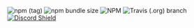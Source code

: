 ![npm (tag)](https://img.shields.io/npm/v/react-use-gesture) ![npm bundle
size](https://img.shields.io/bundlephobia/minzip/react-use-gesture)
![NPM](https://img.shields.io/npm/l/react-use-gesture) ![Travis (.org)
branch](https://img.shields.io/travis/react-spring/react-use-gesture/master) [![Discord
Shield](https://discordapp.com/api/guilds/740090768164651008/widget.png?style=shield)](https://discord.gg/ZZjjNvJ)

